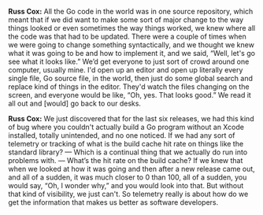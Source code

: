 **Russ Cox:** All the Go code in the world was in one source repository,
which meant that if we did want to make some sort of major change to the way
things looked or even sometimes the way things worked, we knew where all the
code was that had to be updated. There were a couple of times when we were going
to change something syntactically, and we thought we knew what it was going to
be and how to implement it, and we said, “Well, let's go see what it looks
like.” We’d get everyone to just sort of crowd around one computer, usually
mine. I'd open up an editor and open up literally every single file, Go source
file, in the world, then just do some global search and replace kind of things
in the editor. They'd watch the files changing on the screen, and everyone would
be like, “Oh, yes. That looks good.” We read it all out and \[would\] go back to
our desks.

**Russ Cox:** We just discovered that for the last six releases, we had
this kind of bug where you couldn't actually build a Go program without an Xcode
installed, totally unintended, and no one noticed. If we had any sort of
telemetry or tracking of what is the build cache hit rate on things like the
standard library? — Which is a continual thing that we actually do run into
problems with. — What’s the hit rate on the build cache? If we knew that when we
looked at how it was going and then after a new release came out, and all of a
sudden, it was much closer to 0 than 100, all of a sudden, you would say, “Oh, I
wonder why,” and you would look into that. But without that kind of visibility,
we just can't. So telemetry really is about how do we get the information that
makes us better as software developers.
